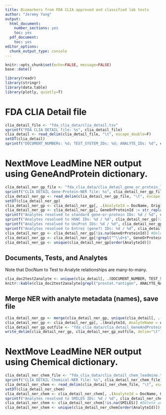 ```yaml
---
title: Biomarkers from FDA CLIA approved and classified lab tests
author: "Jeremy Yang"
output:
  html_document: 
    number_sections: yes
    toc: yes
  pdf_document:
    toc: yes
editor_options:
  chunk_output_type: console
---
```


```r
knitr::opts_chunk$set(echo=FALSE, message=FALSE)
base::date()
```

```r
library(readr)
library(stringr)
library(data.table)
library(plotly, quietly=T)
```

# FDA CLIA Detail file

```r
clia_detail_file <- "fda_clia_data/clia_detail.tsv"
sprintf("FDA CLIA DETAIL file: %s", clia_detail_file)
clia_detail <- read_delim(clia_detail_file, "\t", escape_double=F)
setDT(clia_detail)
sprintf("DOCUMENT_NUMBERs: %d; TEST_SYSTEM_IDs: %d; ANALYTE_IDs: %d", clia_detail[, uniqueN(DOCUMENT_NUMBER)], clia_detail[, uniqueN(TEST_SYSTEM_ID)], clia_detail[, uniqueN(ANALYTE_ID)])
```

# NextMove LeadMine NER output using GeneAndProtein dictionary.

```r
clia_detail_ner_gp_file <- "fda_clia_data/clia_detail_gene_or_protein_leadmine.tsv"
sprintf("CLIA DETAIL Gene-Protein-NER file: %s", clia_detail_ner_gp_file)
clia_detail_ner_gp <- read_delim(clia_detail_ner_gp_file, "\t", escape_double=F)
setDT(clia_detail_ner_gp)
clia_detail_ner_gp <- clia_detail_ner_gp[, .(AnalyteId = DocName, OriginalText, EntityText, GeneOrProteinId = ResolvedForm)]
clia_detail_ner_gp <- clia_detail_ner_gp[, GeneOrProteinId := str_replace(GeneOrProteinId, "^([A-Z]\\d+)$", "UNIPROT:\\1")]
sprintf("Analytes resolved to standard gene-or-protein IDs: %d / %d", clia_detail_ner_gp[!is.na(GeneOrProteinId), uniqueN(AnalyteId)], clia_detail_ner_gp[, uniqueN(AnalyteId)])
sprintf("Analytes resolved to HGNC IDs: %d / %d", clia_detail_ner_gp[!is.na(GeneOrProteinId) & grepl("^HGNC", GeneOrProteinId), uniqueN(AnalyteId)], clia_detail_ner_gp[, uniqueN(AnalyteId)])
sprintf("Analytes resolved to UniProt IDs: %d / %d", clia_detail_ner_gp[!is.na(GeneOrProteinId) & grepl("^UNIPROT:", GeneOrProteinId), uniqueN(AnalyteId)], clia_detail_ner_gp[, uniqueN(AnalyteId)])
sprintf("Analytes resolved to Entrez (gene?) IDs: %d / %d", clia_detail_ner_gp[!is.na(GeneOrProteinId) & grepl("^\\d+$", GeneOrProteinId), uniqueN(AnalyteId)], clia_detail_ner_gp[, uniqueN(AnalyteId)])
clia_detail_ner_gp <- clia_detail_ner_gp[!is.na(GeneOrProteinId)] #Delete unmapped records
clia_detail_ner_gp <- clia_detail_ner_gp[!grepl("^\\d+$", GeneOrProteinId)] #Ignore (too few) NCBI IDs
clia_detail_ner_gp <- unique(clia_detail_ner_gp[order(AnalyteId)])
```

## Documents, Tests, and Analytes

Note that DocNum to Test to Analyte relationships are many-to-many.

```r
clia_doc2test2analyte <- unique(clia_detail[, .(DOCUMENT_NUMBER, TEST_SYSTEM_ID, ANALYTE_ID, ANALYTE_NAME, DATE_EFFECTIVE)])[order(DOCUMENT_NUMBER, ANALYTE_ID, TEST_SYSTEM_ID, DATE_EFFECTIVE)]
knitr::kable(clia_doc2test2analyte[grepl("prostat.*antigen", ANALYTE_NAME, ignore.case=T)])
```

## Merge NER with analyte metadata (names), save file

```r
clia_detail_ner_gp <- merge(clia_detail_ner_gp, unique(clia_detail[, .(ANALYTE_ID, ANALYTE_NAME)]), by.x="AnalyteId", by.y="ANALYTE_ID")
clia_detail_ner_gp <- clia_detail_ner_gp[, .(AnalyteId, AnalyteName = ANALYTE_NAME, OriginalText, EntityText, GeneOrProteinId)]
clia_detail_ner_gp_outfile <- "fda_clia_data/clia_detail_GeneAndProtein_leadmine.tsv"
write_delim(clia_detail_ner_gp, clia_detail_ner_gp_outfile, delim="\t")
```

# NextMove LeadMine NER output using Chemical dictionary.

```r
clia_detail_ner_chem_file <- "fda_clia_data/clia_detail_chem_leadmine.tsv"
sprintf("CLIA DETAIL Chemical-NER file: %s", clia_detail_ner_chem_file)
clia_detail_ner_chem <- read_delim(clia_detail_ner_chem_file, "\t", escape_double=F)
setDT(clia_detail_ner_chem)
clia_detail_ner_chem <- clia_detail_ner_chem[, .(AnalyteId = DocName, OriginalText, EntityText, SMILES = ResolvedForm)]
sprintf("Analytes resolved to SMILES IDs: %d / %d", clia_detail_ner_chem[!is.na(SMILES), uniqueN(AnalyteId)], clia_detail_ner_chem[, uniqueN(AnalyteId)])
clia_detail_ner_chem <- clia_detail_ner_chem[!is.na(SMILES)] #Delete unmapped records
clia_detail_ner_chem <- unique(clia_detail_ner_chem[order(AnalyteId)])
```
